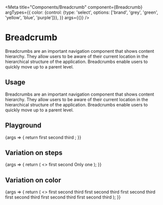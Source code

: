 
<Meta title="Components/Breadcrumb" component={Breadcrumb} argTypes={{
  color: {control: {type: 'select', options: ['brand', 'grey', 'green', 'yellow', 'blue', 'purple']}},
}} args={{}} />

# Breadcrumb

Breadcrumbs are an important navigation component that shows content hierarchy. They allow users to be aware of their current location in the hierarchical structure of the application. Breadcrumbs enable users to quickly move up to a parent level.

## Usage

Breadcrumbs are an important navigation component that shows content hierarchy. They allow users to be aware of their current location in the hierarchical structure of the application. Breadcrumbs enable users to quickly move up to a parent level.

## Playground

<Canvas>
  <Story name="Standard">
    {args => {
      return <Breadcrumb {...args}>
        <Breadcrumb.Step>first</Breadcrumb.Step>
        <Breadcrumb.Step href="http://google.com">second</Breadcrumb.Step>
        <Breadcrumb.Step>third</Breadcrumb.Step>
      </Breadcrumb>;
    }}
  </Story>
</Canvas>

<ArgsTable story="Standard" />

## Variation on steps

<Canvas>
  <Story name="Steps">
    {args => {
      return (
        <>
          <Breadcrumb {...args}>
            <Breadcrumb.Step href="http://google.com">first</Breadcrumb.Step>
            <Breadcrumb.Step href="#">second</Breadcrumb.Step>
          </Breadcrumb>
          <Breadcrumb {...args}>
            <Breadcrumb.Step>Only one</Breadcrumb.Step>
          </Breadcrumb>
        </>
      );
    }}
  </Story>
</Canvas>

## Variation on color

<Canvas>
  <Story name="Colors">
    {args => {
      return (
        <>
          <Breadcrumb color="brand" {...args}>
            <Breadcrumb.Step href="http://akeneo.com">first</Breadcrumb.Step>
            <Breadcrumb.Step href="#">second</Breadcrumb.Step>
            <Breadcrumb.Step href="#">third</Breadcrumb.Step>
          </Breadcrumb>
          <Breadcrumb color="grey" {...args}>
            <Breadcrumb.Step href="http://akeneo.com">first</Breadcrumb.Step>
            <Breadcrumb.Step href="#">second</Breadcrumb.Step>
            <Breadcrumb.Step href="#">third</Breadcrumb.Step>
          </Breadcrumb>
          <Breadcrumb color="green" {...args}>
            <Breadcrumb.Step href="http://akeneo.com">first</Breadcrumb.Step>
            <Breadcrumb.Step href="#">second</Breadcrumb.Step>
            <Breadcrumb.Step href="#">third</Breadcrumb.Step>
          </Breadcrumb>
          <Breadcrumb color="yellow" {...args}>
            <Breadcrumb.Step href="http://akeneo.com">first</Breadcrumb.Step>
            <Breadcrumb.Step href="#">second</Breadcrumb.Step>
            <Breadcrumb.Step href="#">third</Breadcrumb.Step>
          </Breadcrumb>
          <Breadcrumb color="blue" {...args}>
            <Breadcrumb.Step href="http://akeneo.com">first</Breadcrumb.Step>
            <Breadcrumb.Step href="#">second</Breadcrumb.Step>
            <Breadcrumb.Step href="#">third</Breadcrumb.Step>
          </Breadcrumb>
          <Breadcrumb color="red" {...args}>
            <Breadcrumb.Step href="http://akeneo.com">first</Breadcrumb.Step>
            <Breadcrumb.Step href="#">second</Breadcrumb.Step>
            <Breadcrumb.Step href="#">third</Breadcrumb.Step>
          </Breadcrumb>
        </>
      );
    }}
  </Story>
</Canvas>
